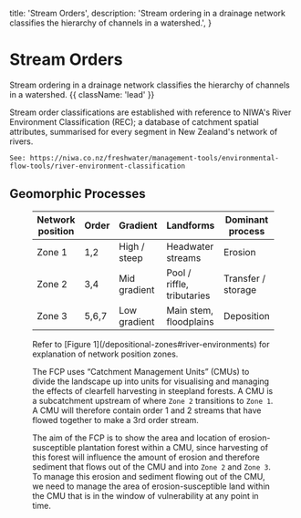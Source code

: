 
  title: 'Stream Orders',
  description:
    'Stream ordering in a drainage network classifies the hierarchy of channels in a watershed.',
}

# Stream Orders

Stream ordering in a drainage network classifies the hierarchy of channels in a watershed. {{ className: 'lead' }}

<Note>
    Stream order classifications are established with reference to NIWA's River Environment Classification (REC); a database of catchment spatial attributes, summarised for every segment in New Zealand's network of rivers.
    
    See: https://niwa.co.nz/freshwater/management-tools/environmental-flow-tools/river-environment-classification
</Note>

## Geomorphic Processes

<Row>
    <Col>
        <Figure src={strahlerClassificationLight} srcDark={strahlerClassificationDark} alt="" caption="Figure 2. Stream order classification. Source: NIWA." />
    </Col>
    <Col>
    </Col>
</Row>

| Network position                  | Order     | Gradient     | Landforms                     | Dominant process  |
|-----------------------------------|-----------|---------------|-------------------------------|--------------------|
| Zone 1                            | 1,2       | High / steep  | Headwater streams             | Erosion            |
| Zone 2                            | 3,4       | Mid gradient  | Pool / riffle, tributaries    | Transfer / storage |
| Zone 3                            | 5,6,7     | Low gradient  | Main stem, floodplains        | Deposition         |

<Note>
    Refer to [Figure 1](/depositional-zones#river-environments) for explanation of network position zones.
</Note>

The FCP uses “Catchment Management Units” (CMUs) to divide the landscape up into units for visualising and managing the effects of clearfell harvesting in steepland forests. A CMU is a subcatchment upstream of where `Zone 2` transitions to `Zone 1`. A CMU will therefore contain order 1 and 2 streams that have flowed together to make a 3rd order stream.  

The aim of the FCP is to show the area and location of erosion-susceptible plantation forest within a CMU, since harvesting of this forest will influence the amount of erosion and therefore sediment that flows out of the CMU and into `Zone 2` and `Zone 3`.  To manage this erosion and sediment flowing out of the CMU, we need to manage the area of erosion-susceptible land within the CMU that is in the window of vulnerability at any point in time.
